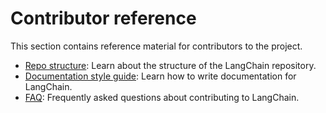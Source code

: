 # Contributor reference

This section contains reference material for contributors to the project.

- [Repo structure](./repo_structure.mdx): Learn about the structure of the LangChain repository.
- [Documentation style guide](./documentation_style_guide.mdx): Learn how to write documentation for LangChain.
- [FAQ](./faq.mdx): Frequently asked questions about contributing to LangChain.
